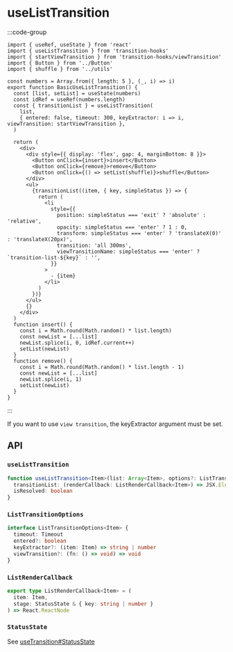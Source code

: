 # useListTransition


:::code-group

<div data-title="Preview">
  <BasicUseListTransition />
</div>

```tsx [Code]
import { useRef, useState } from 'react'
import { useListTransition } from 'transition-hooks'
import { startViewTransition } from 'transition-hooks/viewTransition'
import { Button } from '../Button'
import { shuffle } from '../utils'

const numbers = Array.from({ length: 5 }, (_, i) => i)
export function BasicUseListTransition() {
  const [list, setList] = useState(numbers)
  const idRef = useRef(numbers.length)
  const { transitionList } = useListTransition(
    list,
    { entered: false, timeout: 300, keyExtractor: i => i, viewTransition: startViewTransition },
  )

  return (
    <div>
      <div style={{ display: 'flex', gap: 4, marginBottom: 8 }}>
        <Button onClick={insert}>insert</Button>
        <Button onClick={remove}>remove</Button>
        <Button onClick={() => setList(shuffle)}>shuffle</Button>
      </div>
      <ul>
        {transitionList((item, { key, simpleStatus }) => {
          return (
            <li
              style={{
                position: simpleStatus === 'exit' ? 'absolute' : 'relative',
                opacity: simpleStatus === 'enter' ? 1 : 0,
                transform: simpleStatus === 'enter' ? 'translateX(0)' : 'translateX(20px)',
                transition: 'all 300ms',
                viewTransitionName: simpleStatus === 'enter' ? `transition-list-${key}` : '',
              }}
            >
              - {item}
            </li>
          )
        })}
      </ul>
      {}
    </div>
  )
  function insert() {
    const i = Math.round(Math.random() * list.length)
    const newList = [...list]
    newList.splice(i, 0, idRef.current++)
    setList(newList)
  }
  function remove() {
    const i = Math.round(Math.random() * list.length - 1)
    const newList = [...list]
    newList.splice(i, 1)
    setList(newList)
  }
}
```

:::

If you want to use `view transition`, the keyExtractor argument must be set.

## API

### `useListTransition`

```ts
function useListTransition<Item>(list: Array<Item>, options?: ListTransitionOptions<Item>): {
  transitionList: (renderCallback: ListRenderCallback<Item>) => JSX.Element[]
  isResolved: boolean
}
```

### `ListTransitionOptions`

```ts
interface ListTransitionOptions<Item> {
  timeout: Timeout
  entered?: boolean
  keyExtractor?: (item: Item) => string | number
  viewTransition?: (fn: () => void) => void
}
```

### `ListRenderCallback`

```ts
export type ListRenderCallback<Item> = (
  item: Item,
  stage: StatusState & { key: string | number }
) => React.ReactNode

```

### `StatusState`

See [useTransition#StatusState](/docs/useTransition#statusstate)
